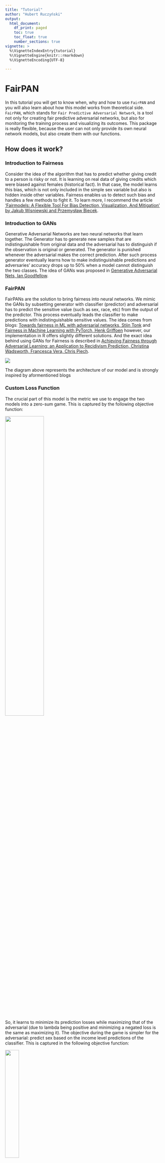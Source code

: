 ```yaml
---
title: "Tutorial"
author: "Hubert Ruczyński"
output: 
  html_document: 
    df_print: paged
    toc: true
    toc_float: true
    number_sections: true      
vignette: >
  %\VignetteIndexEntry{tutorial}
  %\VignetteEngine{knitr::rmarkdown}
  %\VignetteEncoding{UTF-8}
  
---
```

# FairPAN

In this tutorial you will get to know when, why and how to use `FairPAN` and 
you will also learn about how this model works from theoretical side.
`FairPAN`, which stands for `Fair Predictive Adversarial Network`, is a tool 
not only for creating fair predictive adversarial networks,
but also for monitoring the training process and visualizing its outcomes. This
package is really flexible, because the user can not only provide its own neural 
network models, but also create them with our functions.

## How does it work?

### Introduction to Fairness

Consider the idea of the algorithm that has to predict whether giving credit to a person is risky or not. It is learning on real data of giving credits which were biased against females (historical fact). In that case, the model learns this bias, which is not only included in the simple sex variable but also is hidden inside other variables. Fairness enables us to detect such bias and handles a few methods to fight it. To learn more, I recommend the article ['Fairmodels: A Flexible Tool For Bias Detection, Visualization, And Mitigation' by Jakub Wisniewski and Przemysław Biecek]("https://arxiv.org/pdf/2104.00507.pdf").

### Introduction to GANs

Generative Adversarial Networks are two neural networks that learn together. The Generator has to generate new samples that are indistinguishable from original data and the adversarial has to distinguish if the observation is original or generated. The generator is punished whenever the adversarial makes the correct prediction. After such process generator eventually learns how to make indistinguishable predictions and adversaries' accuracy drops up to 50% when a model cannot distinguish the two classes. The idea of GANs
was proposed in [Generative Adversarial Nets, Ian Goodfellow](https://arxiv.org/pdf/1406.2661.pdf).

### FairPAN

FairPANs are the solution to bring fairness into neural networks. We mimic the GANs by subsetting generator with classifier (predictor) and adversarial has to predict the sensitive value (such as sex, race, etc) from the output of the predictor. This process eventually leads the classifier to make predictions with indistinguishable sensitive values. The idea comes from blogs: [Towards fairness in ML with adversarial networks, Stijn Tonk](https://godatadriven.com/blog/towards-fairness-in-ml-with-adversarial-networks/) and [Fairness in Machine Learning with PyTorch, Henk Griffoen](https://godatadriven.com/blog/fairness-in-machine-learning-with-pytorch/) however, our implementation in R offers slightly different solutions. And the exact idea behind using GANs for Fairness is described in [Achieving Fairness through Adversarial Learning: an Application to Recidivism Prediction, Christina Wadsworth, Francesca Vera, Chris Piech](https://stanford.edu/~cpiech/bio/papers/fairnessAdversary.pdf).

![](../man/images/architecture_PAN.png)

The diagram above represents the architecture of our model and is strongly inspired by aformentioned blogs

### Custom Loss Function

The crucial part of this model is the metric we use to engage the two models into a zero-sum game. This is captured by the following objective function: 


![](../man/images/equation.png){width=50%}

So, it learns to minimize its prediction losses while maximizing that of the adversarial (due to lambda being positive and minimizing a negated loss is the same as maximizing it). The objective during the game is simpler for the adversarial: predict sex based on the income level predictions of the classifier. This is captured in the following objective function:

![](../man/images/equation2.png){width=30%}

The adversarial does not care about the prediction accuracy of the classifier. It is only concerned with minimizing its prediction losses.
Firstly we pretrain classifier and adversarial. Later we begin the proper PAN training with both networks: we train the adversarial, provide its loss to the classifier, and after that, we train the classifier. This method shall lead us to fair predictions of the FairPAN model.

## Why?

Regular mitigation techniques tend to worsen performance of the classifier a lot
by decreasing accuracy for example, whereas FairPAN has no such drawback and
worsening of the performance is really small. Moreover, our package is very 
flexible because it enables to provide your own neural networks, but also
to create one with our functions. The outcomes are also created with the usage of
`DALEX` and `fairmodels`, so one can use their methods and visualizations. 
Additionally the workflow of the package is really simple and clean, because of 
multiple features available for user, such as `preprocess` function.

## Data

The dataset used in our tutorial is called adult. It contains 15 columns with
both numerical and categorical data about citizens of USA. Our target here is
a `salary` column. As sensitive variables we can perceive `sex` and `race`
however we will focus only on `sex`.

```r
library(FairPAN)
adult <- fairmodels::adult
head(adult)
```

# Workflow

## Preprocessing

At the beginning we have to preprocess our dataset so we can train a neural
network on it and divide it into train and test subsets. One can do it on your
own, however we will use built in function called preprocess which will create
16 objects which are needed for other features.

To use this function we have to provide a dataset with categorical columns 
provided as factors. Then we define that `salary` is our target and `sex` is a
sensitive variable with privileged level `Male` and discriminated `Female`. 
As we noticed before, `race` could also be considered as a sensitive variable
so we want to remove it from our learning dataset too. In the end we sample a
small part of the dataset for our process to save our time in this example and
define proportions of train, test and validation subsets. We also set seed for
reproduction.

Inside, the function encodes the categorical columns as integers based on their
factor levels. After that all variables are rescaled to ensure better learning
process. Moreover to ensure that adversarial model works properly, we also 
balance a dataset to have the same number of privileged and discriminated
records.

```r
data <- preprocess( data = adult,               # dataset 
                    target_name = "salary",     # name of target column
                    sensitive_name = "sex",     # name of sensitive column
                    privileged = "Male",        # level of privileged class
                    discriminated = "Female",   # level of discriminated class
                    drop_also = c("race"),      # columns to drop (perhaps 
                                                # other sensitive variable)
                    sample = 0.02,              # sample size from dataset
                    train_size = 0.6,           # size of train set
                    test_size = 0.4,            # size of test set
                    validation_size = 0,        # size of validation set
                    seed = 7                    # seed for reproduction.
)

head(data$train_x,2)
head(data$train_y,2)
head(data$sensitive_train,2)
head(data$test_x,2)
head(data$test_y,2)
head(data$sensitive_test,2)
head(data$data_scaled_test,2)
head(data$data_test,2)
head(data$protected_test,2)

```

We've decided to show the most important objects created by preprocess above.

Our next step is setting a computational device `dev`, which might be GPU with 
CUDA or cpu if we don't have CUDA installed. Even more importantly we create a 
dataset_loader object which stores data as tensor for our neural network in 4
objects. First two of them are torch `datasets` for storing all the tensors 
and the other two are torch `dataloaders` which store tensors in batches
described by `batch_size`.

```r
dev <-  "cpu"

dsl <- dataset_loader(train_x = data$train_x,
                      train_y = data$train_y,
                      test_x = data$test_x,
                      test_y = data$test_y,
                      batch_size = 5,
                      dev = dev
)
print(dsl$train_dl$.iter()$.next())
```

In the end of preprocessing you can see how the single batch of train data
loader looks like.

## Model creation and pretrain

Finally we are ready to create and pretrain both adversarial and classifier
models. `FairPAN` provides multiple options in this case, because one can not 
only create and pretrain both models with our interface, but also provide their
own neural network models (`clf_model` and `adv_model`). The classifier model 
can be also pretrained, but then `clf_optimizer` from that training must be 
provided and `trained` changed to TRUE.

In our first example we will focus on pretraining both models created by
the `pretrain` function. 
To do that you don't have to provide first four variables, because they are set 
like that on default. One has to provide `data`
in next four variables and then, the other two describe inner `dataset_loader` 
for adversarial network. Next block describes the structure of our models. Neural
architecture is provided as a simple vector where, for example, c(32,16,8) describes a network
with 3 layers with 32, 16 and 8 neurons. This layers are connected with 
`nn_linear` and during forward pass, inner layers have `nnf_relu` with 
`nnf_softmax` in the end. User can also define dimension for softmax, however we
advice not to do so, because other approaches are not sufficiently tested. 
In the end one can also provide learning rates and numbers
of epochs for both models.
In the end we have to provide a dataset_loader with device and choose whether
we want to monitor more metrics and print them out.
As a result we will obtain pretrained neural network models (classifier and 
adversarial) and optimizers for those two models.

```r

models <- pretrain(clf_model = NULL,                       # classifier model
                   adv_model = NULL,                       # adversarial model
                   clf_optimizer = NULL,                   # classifiers optimizer
                   trained = FALSE,                        # indicates whether provided classifier is 
                                                           # trained
                   
                   train_x = data$train_x,                 # train predictors
                   train_y = data$train_y,                 # train target
                   sensitive_train = data$sensitive_train, # train sensitives
                   sensitive_test = data$sensitive_test,   # test sensitives
                   
                   batch_size = 5,                         # inner dataset_loader batch size
                   partition = 0.6,                        # partition for inner adversaries 
                                                           # dataset_loader preparation
                   
                   neurons_clf = c(32, 32, 32),            # classifiers neural architecture
                   neurons_adv = c(32, 32, 32),            # adversaries neural architecture
                   dimension_clf = 2,                      # dimension for classifier (always set 2)
                   dimension_adv = 1,                      # dimension for adversarial (always set 1)
                   learning_rate_clf = 0.001,              # learning rate of classifier
                   learning_rate_adv = 0.001,              # learning rate of adversarial
                   n_ep_preclf = 10,                        # number of epochs for classifier pretrain
                   n_ep_preadv = 10,                       # number of epochs for adversarial pretrain
                   
                   dsl = dsl,                              # dataset_loader
                   dev = dev,                              # computational device
                   verbose = TRUE,                         # if TRUE prints metrics
                   monitor = TRUE                          # if TRUE aquires more data ( also to print)
)

```

As we've mentioned before, we can also provide our own pretrained model to the 
`pretrain` function, just like in the example below. Note that in this 
particular case we create the same classifier as in the previous example and
the only difference is that we do it outside the `pretrain` function.
`create_model` and `pretrain_net` are the methods which we also use under the
`pretrain`, but the user is also able to call them and their parameters are
similar to those in the pretrain. `create_model` returns the neural network 
architecture, whereas `pretrain_net` proceeds with its training and returns
losses and optimizer from the learning process.

As you can see, in `pretrain` we provide `clf_model`,`clf_optimizer` and change 
`trained` to TRUE as stated before.

```r

clf <- create_model(train_x = data$train_x,                # train predictors
                    train_y = data$train_y,                # train target 
                    neurons = c(32,32,32),                 # models neural architecture
                    dimensions = 2                         # dimension for model (always set 2 for 
                                                           # classifier 1 for adversary)
)

opt <- pretrain_net(n_epochs = 10,                          # number of epochs for model pretrain
                    model = clf,                           # neural network model
                    dsl = dsl,                             # dataset_loader
                    model_type = 1,                        # model type (1 means precalssifer)
                    learning_rate = 0.001,                 # learning rate of classifier
                    sensitive_test = data$sensitive_test,  # test sensitives
                    dev = dev,                             # computational device
                    verbose = TRUE,                        # if TRUE prints metrics
                    monitor = TRUE                         # if TRUE aquires more data ( also to print)
)

print(opt$optimizer)

clf_optimizer <- opt$optimizer
    
models <- pretrain(clf_model = clf,                        # classifier model
                   adv_model = NULL,                       # adversarial model
                   clf_optimizer = clf_optimizer,          # classifiers optimizer
                   trained = TRUE,                         # indicates whether provided classifier is 
                                                           # trained
                   train_x = data$train_x,                 # train predictors
                   train_y = data$train_y,                 # train target
                   sensitive_train = data$sensitive_train, # train sensitives
                   sensitive_test = data$sensitive_test,   # test sensitives
                   batch_size = 5,                         # inner dataset_loader batch size
                   partition = 0.6,                        # partition for inner adversaries 
                                                           # dataset_loader preparation
                   neurons_clf = c(32, 32, 32),            # classifiers neural architecture
                   neurons_adv = c(32, 32, 32),            # adversaries neural architecture
                   dimension_clf = 2,                      # dimension for classifier (always set 2)
                   dimension_adv = 1,                      # dimension for adversarial (always set 1)
                   learning_rate_clf = 0.001,              # learning rate of classifier
                   learning_rate_adv = 0.001,              # learning rate of adversarial
                   n_ep_preclf = 5,                        # number of epochs for classifier pretrain
                   n_ep_preadv = 10,                       # number of epochs for adversarial pretrain
                   dsl = dsl,                              # dataset_loader
                   dev = dev,                              # computational device
                   verbose = TRUE,                         # if TRUE prints metrics
                   monitor = TRUE                          # if TRUE aquires more data ( also to print)
)
```

In the end we want to create an explainer for our classification model, but we
will say more about it later.

```r
exp_clf <- explain_PAN(y = data$test_y,                          # test target
                       model = models$clf_model,                 # classifier model
                       label = "Classifier",                     # classifiers name
                       data = data$data_test,                    # original data for test
                       data_scaled = data$data_scaled_test,      # scaled numeric data for test
                       batch_size = 5,                           # batch_size used in dataset_loader
                       dev = dev,                                # computational device
                       verbose = TRUE                            # if TRUE prints monitor info
)
```

## Fairtrain

Finally we've reached the most important part of this package which is the
`fair_train` function. This function enables us to conduct a fair training
which optimizes Statistical Parity Ratio, thus leading to similar distributions
of privileged and discriminated groups. 
As a short reminder, this method is based on a mutual training of the classifier 
and adversarial, where classifier learns to deceive the adversarial, so in the
end it cannot predict the correct label.
As we use previous models we need to provide them with correct `optimizers`.
Moreover in the loss function equation we see a `lambda` parameter which we also
have to provide. The intuition behind it states that the bigger the `lambda` is
the fairer the training is, but traditional performance, like accuracy worsens
faster. At this point you should be familiar with rest of the parameters,
however `monitor` here collects much more training data (STP ratio, adversary 
accuracy, adversary loss and classifier accuracy) which can be used to monitor
the training process. On the other hand calculating this metrics takes lots of 
time so turning `monitor` off is good when you're sure that your model works 
properly. This function returns NULL if `monitor` is off and aforementioned 
metrics if it is on.

```r
monitor <- fair_train( n_ep_pan = 17,                           # number of epochs for pan training
                       dsl = dsl,                               # dataset_loader
                       
                       clf_model = models$clf_model,            # classifier model
                       adv_model = models$adv_model,            # adv model
                       clf_optimizer = models$clf_optimizer,    # classifiers optimizer
                       adv_optimizer = models$adv_optimizer,    # adversaries optimizer
                       
                       dev = dev,                               # computational device
                       sensitive_train = data$sensitive_train,  # train sensitives
                       sensitive_test = data$sensitive_test,    # test sensitives
                       
                       batch_size = 5,                          # inner dataset_loader batch size
                       learning_rate_adv = 0.001,               # learning rate of adversarial
                       learning_rate_clf = 0.001,               # learning rate of classifier
                       lambda = 130,                            # train controlling parameter (the 
                                                                # bigger the better STPR results)
                       
                       verbose = TRUE,                         # if TRUE prints metrics
                       monitor = TRUE                           # if TRUE training collects 4 metrics 
                                                                # throughout the epochs
)
monitor
```

## Metrics and Visualizations

After the training process we'd like to visualize the final outcome and the
monitor of metrics throughout learning. To achieve that we have to use `monitor`
in `fair_train` and apply `plot_monitor` function to it. This function is
especially convenient in the process of parameters tuning and model adjustments,
because one can easily check if the model learns properly.

```r
plot_monitor(STP = monitor$STP,                                  # monitor for STP
             adversary_acc = monitor$adversary_acc,              # monitor for adversaries accuracy
             adversary_losses = monitor$adversary_losses,        # monitor for adversaries loss
             classifier_acc = monitor$classifier_acc)            # monitor for classifiers accuracy
```

As fairness is closely connected with XAI, we also propose an option to create an
explainer for our neural network models with `explain_PAN` which is 
`DALEX::explain` function with proper adjustments for neural network models.

```r
exp_PAN <- explain_PAN(y = data$test_y,                          # test target
                       model = models$clf_model,                 # classifier model
                       label = "PAN",                            # classifiers name
                       data = data$data_test,                    # original data for test
                       data_scaled = data$data_scaled_test,      # scaled numeric data for test
                       batch_size = 5,                           # batch_size used in dataset_loader
                       dev = dev,                                # computational device
                       verbose = TRUE                            # if TRUE prints additional info
)
```

All functions that work on DALEX explainer object also applies to our 
`explain_PAN`, but probably two most interesting ones are `model_performance`
and `fairmodels::fairness_check`.

The first one proves useful when we want to see the performance of the model.
We'd like to show you this functionality by comparing performance of PAN and
ordinary classification model. As we can see below it is true that performance
of PAN slightly diminished (but it's only 1.2% on accuracy!), but the next plot
will show us why it is okay for us.

```r
DALEX::model_performance(exp_PAN)
DALEX::model_performance(exp_clf)
```

Finally, with `fairmodels::fairness_check` used on explainers (`exp_PAN`,
`exp_clf`) we can compare fairness metrics for both models. We can use this 
function on a single or many explainers, but we have to provide them after comma
one by one and ensure that they have different labels. After creating fairness
object (`fobject`) we can plot it with regular `plot` function.


```r
fobject <- fairmodels::fairness_check(exp_PAN,exp_clf,        # explainers given one by one
                            protected = data$protected_test,  # protected column
                            privileged = "Male",              # privileged class from protected
                            verbose = TRUE)                   # if TRUE prints additional info
plot(fobject)
```

As we can see, Statistical Parity ratio dramatically increased and the model is
almost fair according to this metric. On the other hand we see worsening of 
other metrics, like Equal Opportunity ratio, however it can be easily explained.
During the fair_train process we make more TP (True Positives) and FP (False
Positives) which directly changes the value of Equal opportunity ratio, so this
sacrifice is unavoidable.
